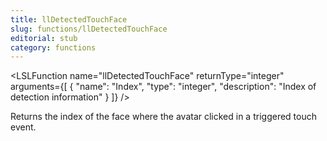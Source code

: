 ```yaml
---
title: llDetectedTouchFace
slug: functions/llDetectedTouchFace
editorial: stub
category: functions
---
```


<LSLFunction
	name="llDetectedTouchFace"
	returnType="integer"
	arguments={[
	{
		"name": "Index",
		"type": "integer",
		"description": "Index of detection information"
	}
]}
/>

Returns the index of the face where the avatar clicked in a triggered touch event.
